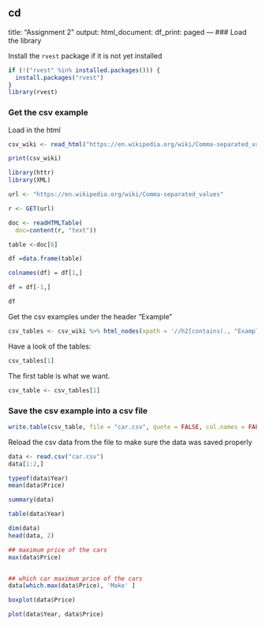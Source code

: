 cd
---
title: "Assignment 2"
output:
  html_document:
    df_print: paged
---
### Load the library





Install the `rvest` package if it is not yet installed
```r
if (!("rvest" %in% installed.packages())) {
  install.packages("rvest")
}
library(rvest)
```

### Get the csv example

Load in the html
```r
csv_wiki <- read_html("https://en.wikipedia.org/wiki/Comma-separated_values")
```

```r
print(csv_wiki)
```





```r
library(httr)
library(XML)

url <- "https://en.wikipedia.org/wiki/Comma-separated_values"

r <- GET(url)

doc <- readHTMLTable(
  doc=content(r, "text"))

table <-doc[6]

df =data.frame(table)

colnames(df) = df[1,]

df = df[-1,]

df
```


Get the csv examples under the header "Example"

```r
csv_tables <- csv_wiki %>% html_nodes(xpath = '//h2[contains(., "Example")]//following-sibling::pre') %>% html_text()

```

Have a look of the tables:
```r
csv_tables[1]
```

The first table is what we want.
```r
csv_table <- csv_tables[1]
```

### Save the csv example into a csv file
```r
write.table(csv_table, file = "car.csv", quote = FALSE, col.names = FALSE, row.names = FALSE)
```

Reload the csv data from the file to make sure the data was saved properly
```r
data <- read.csv("car.csv")
data[1:2,]
```



```r
typeof(data$Year)
mean(data$Price)
```

```r
summary(data)
```

```r
table(data$Year)
```


```r
dim(data)
head(data, 2)


```


```r

## maximum price of the cars
max(data$Price)


## which car maximum price of the cars
data[which.max(data$Price), 'Make' ]
```


```r
boxplot(data$Price)

plot(data$Year, data$Price)



```

